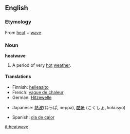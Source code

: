 ==English==
===Etymology===
{{wikipedia}}
From [[heat]] + [[wave]]

===Noun===
'''heatwave'''
#A period of very [[hot]] [[weather]].

====Translations====
{{top}}
*Finnish: [[helleaalto]]
*French: [[vague de chaleur]] {{f}}
*German: [[Hitzewelle]] {{f}}
{{mid}}
*Japanese: [[熱波]](ねっぱ, neppa), [[酷暑]] (こくしょ, kokusyo)
{{bottom}}
*Spanish: [[ola de calor]] {{f}}

[[it:heatwave]]